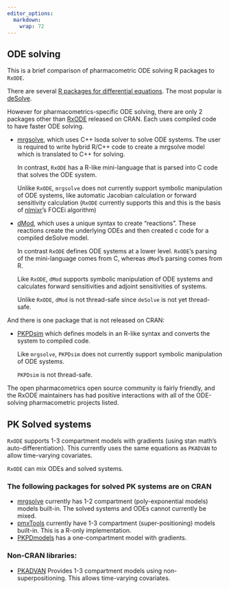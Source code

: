 ```yaml
---
editor_options: 
  markdown: 
    wrap: 72
---
```


## ODE solving

This is a brief comparison of pharmacometric ODE solving R packages to
`RxODE`.

There are several [R packages for differential
equations](https://cran.r-project.org/web/views/DifferentialEquations.html).
The most popular is
[deSolve](https://cran.r-project.org/package=deSolve).

However for pharmacometrics-specific ODE solving, there are only 2
packages other than [RxODE](https://CRAN.R-project.org/package=RxODE)
released on CRAN. Each uses compiled code to have faster ODE solving.

-   [mrgsolve](https://CRAN.R-project.org/package=mrgsolve), which uses
    C++ lsoda solver to solve ODE systems. The user is required to write
    hybrid R/C++ code to create a mrgsolve model which is translated to
    C++ for solving.

    In contrast, `RxODE` has a R-like mini-language that is parsed into
    C code that solves the ODE system.

    Unlike `RxODE`, `mrgsolve` does not currently support symbolic
    manipulation of ODE systems, like automatic Jacobian calculation or
    forward sensitivity calculation (`RxODE` currently supports this and
    this is the basis of
    [nlmixr](https://cran.r-project.org/package=nlmixr)'s FOCEi
    algorithm)

-   [dMod](https://cran.r-project.org/package=dMod), which uses a unique
    syntax to create "reactions". These reactions create the underlying
    ODEs and then created c code for a compiled deSolve model.

    In contrast `RxODE` defines ODE systems at a lower level. `RxODE`'s
    parsing of the mini-language comes from C, whereas `dMod`'s parsing
    comes from R.

    Like `RxODE`, `dMod` supports symbolic manipulation of ODE systems
    and calculates forward sensitivities and adjoint sensitivities of
    systems.

    Unlike `RxODE`, `dMod` is not thread-safe since `deSolve` is not yet
    thread-safe.

And there is one package that is not released on CRAN:

-   [PKPDsim](https://github.com/InsightRX/PKPDsim) which defines models
    in an R-like syntax and converts the system to compiled code.

    Like `mrgsolve`, `PKPDsim` does not currently support symbolic
    manipulation of ODE systems.

    `PKPDsim` is not thread-safe.

The open pharmacometrics open source community is fairly friendly, and
the RxODE maintainers has had positive interactions with all of the
ODE-solving pharmacometric projects listed.

## PK Solved systems

`RxODE` supports 1-3 compartment models with gradients (using stan
math's auto-differentiation). This currently uses the same equations as
`PKADVAN` to allow time-varying covariates.

`RxODE` can mix ODEs and solved systems.

### The following packages for solved PK systems are on CRAN

-   [mrgsolve](https://CRAN.R-project.org/package=mrgsolve) currently
    has 1-2 compartment (poly-exponential models) models built-in. The
    solved systems and ODEs cannot currently be mixed.
-   [pmxTools](https://github.com/kestrel99/pmxTools) currently have 1-3
    compartment (super-positioning) models built-in. This is a R-only
    implementation.
-   [PKPDmodels](https://cran.r-project.org/web/packages/PKPDmodels/index.html)
    has a one-compartment model with gradients.

### Non-CRAN libraries:

-   [PKADVAN](https://github.com/abuhelwa/PKADVAN_Rpackage) Provides 1-3
    compartment models using non-superpositioning. This allows
    time-varying covariates.

